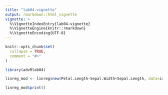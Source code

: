 ```yaml
---
title: "lab04-vignette"
output: rmarkdown::html_vignette
vignette: >
  %\VignetteIndexEntry{lab04-vignette}
  %\VignetteEngine{knitr::rmarkdown}
  %\VignetteEncoding{UTF-8}
---
```


```r
knitr::opts_chunk$set(
  collapse = TRUE,
  comment = "#>"
)
```


```r
library(advRlab04)
```

```r
linreg_mod <- linreg$new(Petal.Length~Sepal.Width+Sepal.Length, data=iris)
```

```r
linreg_mod$print()
```

